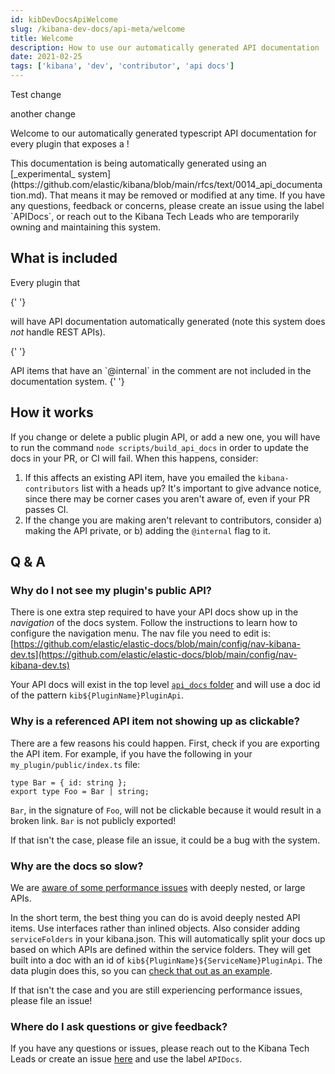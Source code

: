 ```yaml
---
id: kibDevDocsApiWelcome
slug: /kibana-dev-docs/api-meta/welcome
title: Welcome
description: How to use our automatically generated API documentation
date: 2021-02-25
tags: ['kibana', 'dev', 'contributor', 'api docs']
---
```


Test change

another change

Welcome to our automatically generated typescript API
documentation for every plugin that exposes a <DocLink id="kibPlatformIntro" section="public-plugin-api" text="public API"/>!

<DocCallOut color="warning" title="Experimental">
  This documentation is being automatically generated using an [_experimental_
  system](https://github.com/elastic/kibana/blob/main/rfcs/text/0014_api_documentation.md). That
  means it may be removed or modified at any time. If you have any questions, feedback or concerns,
  please create an issue using the label `APIDocs`, or reach out to the Kibana Tech Leads who are
  temporarily owning and maintaining this system.
</DocCallOut>

## What is included

Every plugin that

{' '}

<DocLink
  id="kibPlatformIntro"
  section="public-plugin-api"
  text="exposes functionality for other plugins to use"
/> will have API documentation automatically generated (note this system does *not* handle REST APIs).

{' '}

<DocCallOut title="@internal tags">
  API items that have an `@internal` in the comment are not included in the documentation system.
</DocCallOut>{' '}

## How it works

If you change or delete a public plugin API, or add a new one, you will have to run the command `node scripts/build_api_docs` in order to update the
docs in your PR, or CI will fail. When this happens, consider:

1.  If this affects an existing API item, have you emailed the `kibana-contributors` list with a heads up? It's important to give advance
    notice, since there may be corner cases you aren't aware of, even if your PR passes CI.
2.  If the change you are making aren't relevant to contributors, consider a) making the API private, or b) adding the `@internal` flag to it.

## Q & A

### Why do I not see my plugin's public API?

There is one extra step required to have your API docs show up in the _navigation_ of the docs system. Follow
the instructions <DocLink id="docsSetup" section="configure-the-nav-for-your-content" text="here" /> to learn how to
configure the navigation menu. The nav file you need to
edit is: [https://github.com/elastic/elastic-docs/blob/main/config/nav-kibana-dev.ts](https://github.com/elastic/elastic-docs/blob/main/config/nav-kibana-dev.ts)

Your API docs will exist in the top level [`api_docs` folder](https://github.com/elastic/kibana/tree/main/api_docs) and will use a doc id of the pattern `kib${PluginName}PluginApi`.

### Why is a referenced API item not showing up as clickable?

There are a few reasons his could happen. First, check if you are exporting the API item. For example,
if you have the following in your `my_plugin/public/index.ts` file:

```
type Bar = { id: string };
export type Foo = Bar | string;
```

`Bar`, in the signature of `Foo`, will not be clickable because it would result in a broken link. `Bar` is not publicly exported!

If that isn't the case, please file an issue, it could be a bug with the system.

### Why are the docs so slow?

We are [aware of some performance issues](https://github.com/elastic/elastic-docs/issues/274) with deeply nested, or large APIs.

In the short term, the best thing you can do is avoid deeply nested API items. Use interfaces rather than inlined objects. Also consider
adding `serviceFolders` in your kibana.json. This will automatically split your docs up based on which APIs are defined within the service folders.
They will get built into a doc with an id of
`kib${PluginName}${ServiceName}PluginApi`. The data plugin does this, so you
can [check that out as an example](https://github.com/elastic/kibana/blob/main/src/plugins/data/kibana.json#L13).

If that isn't the case and you are still experiencing performance issues, please file an issue!

### Where do I ask questions or give feedback?

If you have any questions or issues, please reach out to the Kibana Tech Leads or create an issue [here](https://github.com/elastic/kibana/issues)
and use the label `APIDocs`.
